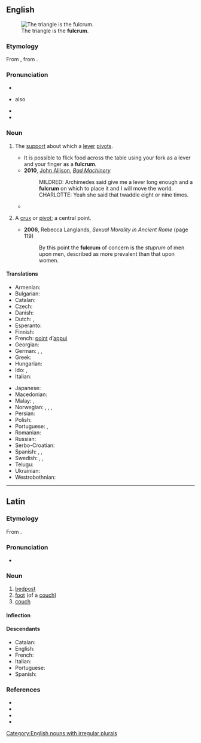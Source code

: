 {{also|Fulcrum}}
==English==
{{was wotd|2011|September|7}}
{{wikipedia|Lever|lever, of which a fulcrum is a part}}
[[File:LeverFirstClass.png|thumb|right|The triangle is the '''fulcrum'''.]]

===Etymology===
From {{etyl|la|en}} {{m|la|fulcrum||bedpost, foot of a couch}}, from {{m|la|fulciō||prop up, support}}.

===Pronunciation===
* {{IPA|/ˈfʌlk.ɹəm/|lang=en}}
* {{a|UK}} also {{IPA|/ˈfʊlk.ɹəm/|lang=en}}
* {{audio|en-us-fulcrum.ogg|Audio (US)|lang=en}}
* {{audio|en-au-fulcrum.ogg|Audio (AU)|lang=en}}

===Noun===
{{en-noun|s|fulcra}}

# {{lb|en|mechanics}} The [[support]] about which a [[lever]] [[pivot]]s.
#* It is possible to flick food across the table using your fork as a lever and your finger as a '''fulcrum'''.
#* '''2010''', [[w:John Allison (artist)|John Allison]], ''[http://scarygoround.com/?date=20100126 Bad Machinery]''
#*: MILDRED: Archimedes said give me a lever long enough and a '''fulcrum''' on which to place it and I will move the world.
#*: CHARLOTTE: Yeah she said that twaddle eight or nine times.
#* {{quote-journal|lang=en|date=2012-03
|author={{w|Henry Petroski}}
|title=Opening Doors
|volume=100|issue=2|page=112-3
|magazine=[[w:American Scientist|American Scientist]]
|url=http://www.americanscientist.org/issues/pub/opening-doors
|passage=A doorknob of whatever roundish shape is effectively a continuum of levers, with the axis of the latching mechanism&mdash;known as the spindle&mdash;being the '''fulcrum''' about which the turning takes place.}}
# {{lb|en|figurative}} A [[crux]] or [[pivot]]; a central point.
#* '''2006''', Rebecca Langlands, ''Sexual Morality in Ancient Rome'' (page 119)
#*: By this point the '''fulcrum''' of concern is the ''stuprum'' of men upon men, described as more prevalent than that upon women.

====Translations====
{{trans-top|support about which a lever pivots}}
* Armenian: {{t+|hy|հենակետ}}
* Bulgarian: {{t|bg|опорна точка|f|sc=Cyrl}}
* Catalan: {{t+|ca|fulcre|m}}
* Czech: {{t|cs|opěrný bod|m}}
* Danish: {{t|da|understøttelsespunkt|n}}
* Dutch: {{t+|nl|draaipunt|n}}, {{t+|nl|steunpunt|n}}
* Esperanto: {{t|eo|apogpunkto}}
* Finnish: {{t|fi|tukipiste}}
* French: [[point]] d’[[appui]] {{g|m}}
* Georgian: {{t-needed|ka}}
* German: {{t+|de|Angelpunkt|m}}, {{t|de|Drehpunkt|m}}, {{t|de|Hebelstützpunkt|m}}
* Greek: {{t+|el|υπομόχλιο|n}}
* Hungarian: {{t|hu|forgástengely}}
* Ido: {{t+|io|apog-punto}}, {{t+|io|pivoto}}
* Italian: {{t+|it|fulcro|m}}
{{trans-mid}}
* Japanese: {{t|ja|支点|tr=[[してん]], shiten}}
* Macedonian: {{t|mk|ослонец|m|tr=óslonec|sc=Cyrl}}
* Malay: {{t|ms|sangga tuas}}, {{t|ms|fulkrum}}
* Norwegian: {{t|no|dreiepunkt|n}}, {{t|no|dreiningspunkt|n}}, {{t|no|hvilepunkt|n}}, {{t|no|omdreiningspunkt|n}}
* Persian: {{t|fa|تکیه‌گاه|sc=fa-Arab}}
* Polish: {{t|pl|punkt podparcia|m}}
* Portuguese: {{t+|pt|fulcro|m}}, {{t|pt|[[ponto]] [[de]] [[apoio]]|m}}
* Romanian: {{t|ro|[[punct]] [[de]] [[sprijin]]|n}}
* Russian: {{t+|ru|то́чка опо́ры}}
* Serbo-Croatian: {{t+|sh|uporište}}
* Spanish: {{t+|es|pivote|m}}, {{t|es|punto de apoyo|m}}, {{t+|es|fulcro|m}}
* Swedish: {{t|sv|rotationspunkt}}, {{t+|sv|ledpunkt}}, {{t|sv|vridningspunkt}}
* Telugu: {{t+|te|ఆధారము}}
* Ukrainian: {{t|uk|точка опори|f}}
* Westrobothnian: {{t|gmq-bot|åbrót|n}}
{{trans-bottom}}

[[Category:English nouns with irregular plurals]]

----

==Latin==

===Etymology===
From {{m|la|fulciō}}.

===Pronunciation===
* {{la-IPA}}

===Noun===
{{la-noun|fulcrum|fulcrī|n|second}}

# [[bedpost]]
# [[foot]] (of a [[couch]])
# [[couch]]

====Inflection====
{{la-decl-2nd-N|fulcr}}

====Descendants====
* Catalan: {{l|ca|fulcre}}
* English: {{l|en|fulcrum}}
* French: {{l|fr|fulcrum}}
* Italian: {{l|it|fulcro}}
* Portuguese: {{l|pt|fulcro}}
* Spanish: {{l|es|fulcro}}

===References===
* {{R:L&S}}
* {{R:Elementary Lewis}}
* {{R:Gaffiot}}
* {{R:Smith's Antiquities}}